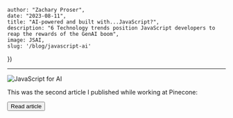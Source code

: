 


    author: "Zachary Proser", 
    date: "2023-08-11",
    title: "AI-powered and built with...JavaScript?", 
    description: "6 Technology trends position JavaScript developers to reap the rewards of the GenAI boom",
    image: JSAI,
    slug: '/blog/javascript-ai'
})


--- 

<Image src={metadata.image} alt="JavaScript for AI"/>

This was the second article I published while working at Pinecone: 

<Button href={href} variant="green">Read article</Button>
